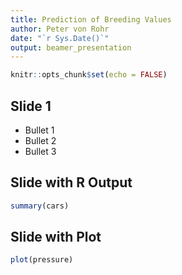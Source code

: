 ```yaml
---
title: Prediction of Breeding Values
author: Peter von Rohr
date: "`r Sys.Date()`"
output: beamer_presentation
---
```


```r
knitr::opts_chunk$set(echo = FALSE)
```

## Slide 1

- Bullet 1
- Bullet 2
- Bullet 3


## Slide with R Output

```r
summary(cars)
```

## Slide with Plot

```r
plot(pressure)
```